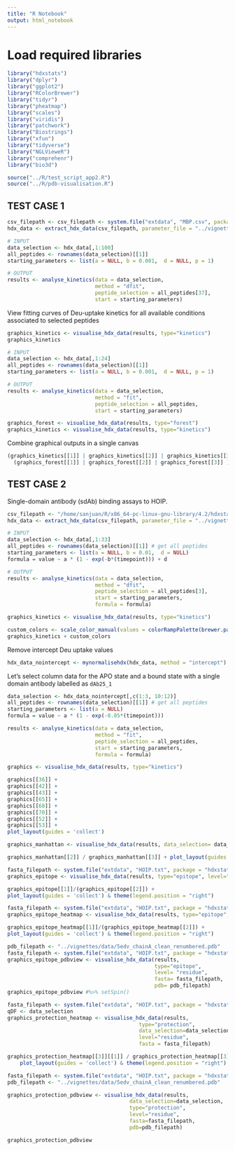 ```yaml
---
title: "R Notebook"
output: html_notebook
---
```


# Load required libraries

```r
library("hdxstats")
library("dplyr")
library("ggplot2")
library("RColorBrewer")
library("tidyr")
library("pheatmap")
library("scales")
library("viridis")
library("patchwork")
library("Biostrings")
library("xfun")
library("tidyverse")
library("NGLVieweR")
library("comprehenr")
library("bio3d")
```


```r
source("../R/test_script_app2.R")
source("../R/pdb-visualisation.R")
```


## TEST CASE 1

```r
csv_filepath <- csv_filepath <- system.file("extdata", "MBP.csv", package = "hdxstats")
hdx_data <- extract_hdx_data(csv_filepath, parameter_file = "../vignettes/data/myparameters.hdxp")
```

```r
# INPUT
data_selection <- hdx_data[,1:100]
all_peptides <- rownames(data_selection)[[1]]
starting_parameters <- list(a = NULL, b = 0.001,  d = NULL, p = 1)

# OUTPUT
results <- analyse_kinetics(data = data_selection,
                            method = "dfit",
                            peptide_selection = all_peptides[37],
                            start = starting_parameters)
```

View fitting curves of Deu-uptake kinetics for all available conditions associated to selected peptides

```r
graphics_kinetics <- visualise_hdx_data(results, type="kinetics") 
graphics_kinetics
```

```r
# INPUT
data_selection <- hdx_data[,1:24]
all_peptides <- rownames(data_selection)[[1]]
starting_parameters <- list(a = NULL, b = 0.001,  d = NULL, p = 1)

# OUTPUT
results <- analyse_kinetics(data = data_selection,
                            method = "fit",
                            peptide_selection = all_peptides,
                            start = starting_parameters)
```


```r
graphics_forest <- visualise_hdx_data(results, type="forest")
graphics_kinetics <- visualise_hdx_data(results, type="kinetics")
```

Combine graphical outputs in a single canvas

```r
(graphics_kinetics[[1]] | graphics_kinetics[[2]] | graphics_kinetics[[3]]) /
  (graphics_forest[[1]] | graphics_forest[[2]] | graphics_forest[[3]] ) 
```


## TEST CASE 2

Single-domain antibody (sdAb) binding assays to HOIP.
```r
csv_filepath <- "/home/sanjuan/R/x86_64-pc-linux-gnu-library/4.2/hdxstats/extdata/N64184_1a2_state.csv"
hdx_data <- extract_hdx_data(csv_filepath, parameter_file = "../vignettes/data/N64184_1a2_state.hdxp")
```


```r
# INPUT 
data_selection <- hdx_data[,1:33]
all_peptides <- rownames(data_selection)[[1]] # get all peptides
starting_parameters <- list(a = NULL, b = 0.01,  d = NULL)
formula = value ~ a * (1 - exp(-b*(timepoint))) + d

# OUTPUT
results <- analyse_kinetics(data = data_selection, 
                            method = "dfit", 
                            peptide_selection = all_peptides[3], 
                            start = starting_parameters,
                            formula = formula)
```


```r
graphics_kinetics <- visualise_hdx_data(results, type="kinetics")

custom_colors <- scale_color_manual(values = colorRampPalette(brewer.pal(8, name = "Set2"))(11))
graphics_kinetics + custom_colors
```

Remove intercept Deu uptake values 

```r
hdx_data_nointercept <- mynormalisehdx(hdx_data, method = "intercept")
```

Let's select column data for the APO state and a bound state with a single domain antibody labelled as `dAb25_1` 
```r
data_selection <- hdx_data_nointercept[,c(1:3, 10:12)]
all_peptides <- rownames(data_selection)[[1]] # get all peptides
starting_parameters <- list(a = NULL)
formula = value ~ a * (1 - exp(-0.05*(timepoint)))

results <- analyse_kinetics(data = data_selection,
                            method = "fit",
                            peptide_selection = all_peptides, 
                            start = starting_parameters,
                            formula = formula)
```


```r
graphics <- visualise_hdx_data(results, type="kinetics")

graphics[[36]] + 
graphics[[42]] +
graphics[[43]] +
graphics[[65]] +
graphics[[68]] +
graphics[[70]] +
graphics[[52]] +
graphics[[53]] +
plot_layout(guides = 'collect')
```

```r
graphics_manhattan <- visualise_hdx_data(results, data_selection= data_selection, type="manhattan")

graphics_manhattan[[2]] / graphics_manhattan[[3]] + plot_layout(guides = 'collect')
```


```r
fasta_filepath <- system.file("extdata", "HOIP.txt", package = "hdxstats", mustWork = TRUE)
graphics_epitope <- visualise_hdx_data(results, type="epitope", level="peptide", fasta = fasta_filepath)

graphics_epitope[[1]]/(graphics_epitope[[2]]) + 
plot_layout(guides = 'collect') & theme(legend.position = "right")
```


```r
fasta_filepath <- system.file("extdata", "HOIP.txt", package = "hdxstats", mustWork = TRUE)
graphics_epitope_heatmap <- visualise_hdx_data(results, type="epitope", level="residue", fasta = fasta_filepath)

graphics_epitope_heatmap[[1]]/(graphics_epitope_heatmap[[2]]) + 
plot_layout(guides = 'collect') & theme(legend.position = "right")
```

```r
pdb_filepath <- "../vignettes/data/5edv_chainA_clean_renumbered.pdb"
fasta_filepath <- system.file("extdata", "HOIP.txt", package = "hdxstats", mustWork = TRUE)
graphics_epitope_pdbview <- visualise_hdx_data(results, 
                                               type="epitope", 
                                               level= "residue", 
                                               fasta= fasta_filepath,
                                               pdb= pdb_filepath)
graphics_epitope_pdbview #%>% setSpin()
```

```r
fasta_filepath <- system.file("extdata", "HOIP.txt", package = "hdxstats", mustWork = TRUE)
qDF <- data_selection
graphics_protection_heatmap <- visualise_hdx_data(results, 
                                          type="protection", 
                                          data_selection=data_selection,
                                          level="residue",
                                          fasta = fasta_filepath)
```

```r
graphics_protection_heatmap[[3]][[1]] / graphics_protection_heatmap[[3]][[2]] +
    plot_layout(guides = 'collect') & theme(legend.position = "right")
```


```r
fasta_filepath <- system.file("extdata", "HOIP.txt", package = "hdxstats", mustWork = TRUE)
pdb_filepath <- "../vignettes/data/5edv_chainA_clean_renumbered.pdb"

graphics_protection_pdbview <- visualise_hdx_data(results, 
                                       data_selection=data_selection,
                                       type="protection", 
                                       level="residue", 
                                       fasta=fasta_filepath, 
                                       pdb=pdb_filepath)

graphics_protection_pdbview
```

